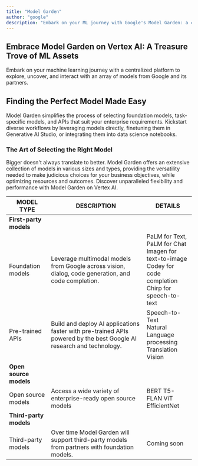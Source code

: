 ```yaml
---
title: "Model Garden"
author: "google"
description: "Embark on your ML journey with Google's Model Garden: a comprehensive hub for exploring, interacting, and implementing a diverse array of AI models."
---
```


## Embrace Model Garden on Vertex AI: A Treasure Trove of ML Assets

Embark on your machine learning journey with a centralized platform to explore, uncover, and interact with an array of models from Google and its partners.

## Finding the Perfect Model Made Easy

Model Garden simplifies the process of selecting foundation models, task-specific models, and APIs that suit your enterprise requirements. Kickstart diverse workflows by leveraging models directly, finetuning them in Generative AI Studio, or integrating them into data science notebooks.

### The Art of Selecting the Right Model

Bigger doesn't always translate to better. Model Garden offers an extensive collection of models in various sizes and types, providing the versatility needed to make judicious choices for your business objectives, while optimizing resources and outcomes. Discover unparalleled flexibility and performance with Model Garden on Vertex AI.

| MODEL TYPE | DESCRIPTION | DETAILS |
| --- | --- | --- |
| **First-party models** | | |
| Foundation models | Leverage multimodal models from Google across vision, dialog, code generation, and code completion. | PaLM for Text, PaLM for Chat<br>Imagen for text-to-image<br>Codey for code completion<br>Chirp for speech-to-text |
| Pre-trained APIs | Build and deploy AI applications faster with pre-trained APIs powered by the best Google AI research and technology. | Speech-to-Text<br>Natural Language processing<br>Translation<br>Vision |
| **Open source models** | | |
| Open source models | Access a wide variety of enterprise-ready open source models | BERT T5-FLAN ViT EfficientNet |
| **Third-party models** | | |
| Third-party models | Over time Model Garden will support third-party models from partners with foundation models. | Coming soon |

